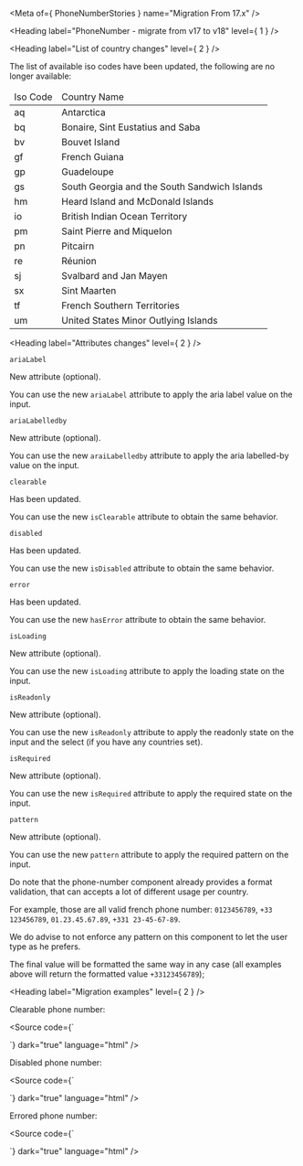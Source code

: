 
<Meta of={ PhoneNumberStories } name="Migration From 17.x" />

<Heading label="PhoneNumber - migrate from v17 to v18" level={ 1 } />

<Heading label="List of country changes" level={ 2 } />

The list of available iso codes have been updated, the following are no longer available:

<OdsBadge color="critical" label="Removed" size="sm" />

<Table>
  <thead>
    <tr>
      <td>Iso Code</td>
      <td>Country Name</td>
    </tr>
  </thead>
  <tbody>
    <tr>
      <td>aq</td>
      <td>Antarctica</td>
    </tr>
    <tr>
      <td>bq</td>
      <td>Bonaire, Sint Eustatius and Saba</td>
    </tr>
    <tr>
      <td>bv</td>
      <td>Bouvet Island</td>
    </tr>
    <tr>
      <td>gf</td>
      <td>French Guiana</td>
    </tr>
    <tr>
      <td>gp</td>
      <td>Guadeloupe</td>
    </tr>
    <tr>
      <td>gs</td>
      <td>South Georgia and the South Sandwich Islands</td>
    </tr>
    <tr>
      <td>hm</td>
      <td>Heard Island and McDonald Islands</td>
    </tr>
    <tr>
      <td>io</td>
      <td>British Indian Ocean Territory</td>
    </tr>
    <tr>
      <td>pm</td>
      <td>Saint Pierre and Miquelon</td>
    </tr>
    <tr>
      <td>pn</td>
      <td>Pitcairn</td>
    </tr>
    <tr>
      <td>re</td>
      <td>Réunion</td>
    </tr>
    <tr>
      <td>sj</td>
      <td>Svalbard and Jan Mayen</td>
    </tr>
    <tr>
      <td>sx</td>
      <td>Sint Maarten</td>
    </tr>
    <tr>
      <td>tf</td>
      <td>French Southern Territories</td>
    </tr>
    <tr>
      <td>um</td>
      <td>United States Minor Outlying Islands</td>
    </tr>
  </tbody>
</Table>

<Heading label="Attributes changes" level={ 2 } />

`ariaLabel` <OdsBadge color="success" label="New" size="sm" />

New attribute (optional).

You can use the new `ariaLabel` attribute to apply the aria label value on the input.

`ariaLabelledby` <OdsBadge color="success" label="New" size="sm" />

New attribute (optional).

You can use the new `araiLabelledby` attribute to apply the aria labelled-by value on the input.

`clearable` <OdsBadge color="information" label="Updated" size="sm" />

Has been updated.

You can use the new `isClearable` attribute to obtain the same behavior.

`disabled` <OdsBadge color="information" label="Updated" size="sm" />

Has been updated.

You can use the new `isDisabled` attribute to obtain the same behavior.

`error` <OdsBadge color="information" label="Updated" size="sm" />

Has been updated.

You can use the new `hasError` attribute to obtain the same behavior.

`isLoading` <OdsBadge color="success" label="New" size="sm" />

New attribute (optional).

You can use the new `isLoading` attribute to apply the loading state on the input.

`isReadonly` <OdsBadge color="success" label="New" size="sm" />

New attribute (optional).

You can use the new `isReadonly` attribute to apply the readonly state on the input and the select (if you have any countries set).

`isRequired` <OdsBadge color="success" label="New" size="sm" />

New attribute (optional).

You can use the new `isRequired` attribute to apply the required state on the input.

`pattern` <OdsBadge color="success" label="New" size="sm" />

New attribute (optional).

You can use the new `pattern` attribute to apply the required pattern on the input.

Do note that the phone-number component already provides a format validation, that can accepts a lot of different usage per country.

For example, those are all valid french phone number: `0123456789`, `+33 123456789`, `01.23.45.67.89`, `+331 23-45-67-89`.

We do advise to not enforce any pattern on this component to let the user type as he prefers.

The final value will be formatted the same way in any case (all examples above will return the formatted value `+33123456789`);

<Heading label="Migration examples" level={ 2 } />

Clearable phone number:

<Source code={`
<osds-phone-number clearable>
</osds-phone-number>

<!-- is now -->

<ods-phone-number is-clearable>
</ods-phone-number>
`}
        dark="true"
        language="html" />

Disabled phone number:

<Source code={`
<osds-phone-number disabled>
</osds-phone-number>

<!-- is now -->

<ods-phone-number is-disabled>
</ods-phone-number>
`}
        dark="true"
        language="html" />

Errored phone number:

<Source code={`
<osds-phone-number error>
</osds-phone-number>

<!-- is now -->

<ods-phone-number has-error>
</ods-phone-number>
`}
        dark="true"
        language="html" />
